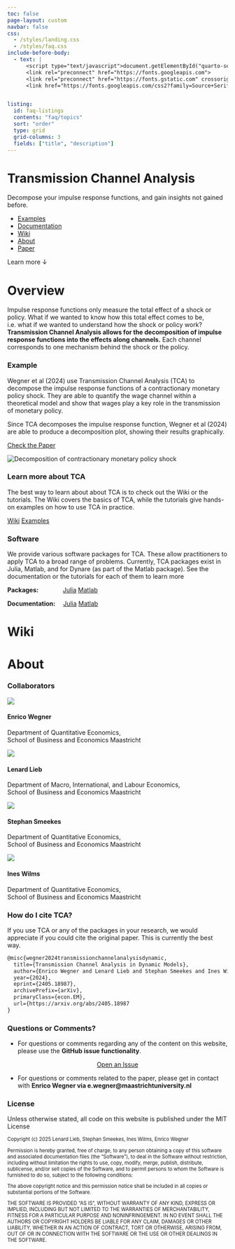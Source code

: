 ```yaml
---
toc: false
page-layout: custom
navbar: false
css: 
  - /styles/landing.css
  - /styles/faq.css
include-before-body:
  - text: |
      <script type="text/javascript">document.getElementById("quarto-search").remove();</script>
      <link rel="preconnect" href="https://fonts.googleapis.com">
      <link rel="preconnect" href="https://fonts.gstatic.com" crossorigin>
      <link href="https://fonts.googleapis.com/css2?family=Source+Serif+4:ital,opsz,wght@0,8..60,200..900;1,8..60,200..900&display=swap" rel="stylesheet">


listing: 
  id: faq-listings
  contents: "faq/topics"
  sort: "order"
  type: grid
  grid-columns: 3
  fields: ["title", "description"]
---
```


<div id="hero">

# Transmission Channel Analysis

Decompose your impulse response functions, and gain insights not gained before. 

<div id="quarto-search">
</div>

<ul id="hero-nav">
<li>[Examples](examples/matlab/dynare/index.qmd)</li>
<li>[Documentation](documentation/julia/index.qmd)</li>
<li>[Wiki](#faq)</li>
<li>[About](#about)</li>
<li id="hero-nav-paper">[Paper](https://arxiv.org/abs/2405.18987)</li>
</ul>

</div>


<div id="learn-more">
<span id="learn-more-text">Learn more</span>
<span id="learn-more-arrow">&darr;</span>
</div>


<!--START OF OVERVIEW-->
<div id="overview">
<div id="overview-box">
<div id="overview-title">
<h1>Overview</h1>
</div>

<div id="overview-col2">
Impulse response functions only measure the total effect of a shock or policy.  What if we wanted to know how this total effect comes to be, i.e. what if we wanted to understand how the shock or policy work? **Transmission Channel Analysis allows for the decomposition of impulse response functions into the effects along channels.** Each channel corresponds to one mechanism behind the shock or the policy. 

<div id="overview-example">
<div id="overview-example-text">
### Example

Wegner et al (2024) use Transmission Channel Analysis (TCA) to decompose the impulse response functions of a contractionary monetary policy shock. They are able to quantify the wage channel within a theoretical model and show that wages play a key role in the transmission of monetary policy. 

Since TCA decomposes the impulse response function, Wegner et al (2024) are able to produce a decomposition plot, showing their results graphically.

<a href="https://arxiv.org/abs/2405.18987" class="overview-btn" style="background-color: var(--bs-orange);">Check the Paper</a>
</div>
<div id="overview-example-figure"><img src="assets/landing-example-fig-alt.png" alt="Decomposition of contractionary monetary policy shock"></div>
</div>
<!--END OF EXAMPLE-->

<!--START OF INFO-->
<div id="overview-info">
<div id="overview-info-learn">
### Learn more about TCA

The best way to learn about about TCA is to check out the Wiki or the tutorials. The Wiki covers the basics of TCA, while the tutorials give hands-on examples on how to use TCA in practice.

<a href="index.qmd#faq" class="overview-btn">Wiki</a>
<a href="./examples/matlab/dynare/index.qmd" class="overview-btn">Examples</a>
</div>

<div id="overview-info-software">
### Software 

We provide various software packages for TCA. These allow practitioners to apply TCA to a broad range of problems. Currently, TCA packages exist in Julia, Matlab, and for Dynare (as part of the Matlab package). See the documentation or the tutorials for each of them to learn more

**Packages:**<span style="margin-right:3.7em"></span>
<a href="https://github.com/enweg/TransmissionChannelAnalysis.jl" class="overview-btn">Julia</a>
<a href="https://github.com/enweg/tca-matlab-toolbox" class="overview-btn">Matlab</a>

**Documentation:** <span style="margin-right:1em"></span>
<a href="/documentation/julia/index.qmd" class="overview-btn">Julia</a>
<a href="/documentation/matlab/index.qmd" class="overview-btn">Matlab</a>

</div>
</div>
<!--END OF INFO-->
</div>
<!--END OF COLUMN 2-->
</div>
</div>
<!--END OF OVERVIEW-->


<!--START OF FAQ-->
<div id="faq">
<div id="faq-box">
<!--START OF FAQ TITLE-->
<div id="faq-title">
<h1>Wiki</h1>
</div>
<!--END OF FAQ TITLE-->

::: {#faq-listings}
:::
</div>
</div>
<!--END OF FAQ-->

<!--START OF ABOUT-->
<div id="about">
<div id="about-box">
<div id="about-title">
<h1>About</h1>
</div>

<!--START OF ABOUT COL 2-->
<div id="about-col2">
<div class="about-col2-left">
<!--START ABOUT COLLABORATORS-->
### Collaborators

<div class="collaborator">
<div class="collaborator-img">
<img src="assets/enrico.jpeg">
</div>
<div class="collaborator-info">
<h4>Enrico Wegner</h4>
<p>Department of Quantitative Economics,  
School of Business and Economics Maastricht</p>
</div>
</div>

<div class="collaborator">
<div class="collaborator-img">
<img src="assets/default-person.png">
</div>
<div class="collaborator-info">
<h4>Lenard Lieb</h4>
<p>Department of Macro, International, and Labour Economics,  
School of Business and Economics Maastricht</p>
</div>
</div>


<div class="collaborator">
<div class="collaborator-img">
<img src="assets/stephan.jpg">
</div>
<div class="collaborator-info">
<h4>Stephan Smeekes</h4>
<p>Department of Quantitative Economics,  
School of Business and Economics Maastricht</p>
</div>
</div>

<div class="collaborator">
<div class="collaborator-img">
<img src="assets/ines.jpeg">
</div>
<div class="collaborator-info">
<h4>Ines Wilms</h4>
<p>Department of Quantitative Economics,  
School of Business and Economics Maastricht</p>
</div>
</div>
<!--END ABOUT COLLABORATORS-->


### How do I cite TCA?

If you use TCA or any of the packages in your research, we would appreciate if you could cite the original paper. This is currently the best way.

::: {#about-how-to-cite}
```.tex
@misc{wegner2024transmissionchannelanalysisdynamic,
  title={Transmission Channel Analysis in Dynamic Models}, 
  author={Enrico Wegner and Lenard Lieb and Stephan Smeekes and Ines Wilms},
  year={2024},
  eprint={2405.18987},
  archivePrefix={arXiv},
  primaryClass={econ.EM},
  url={https://arxiv.org/abs/2405.18987
} 
```
:::

</div>
<div class="about-col2-right">
### Questions or Comments?

- For questions or comments regarding any of the content on this website, please use the **GitHub issue functionality**. 

<a href="https://github.com/enweg/tca-website/issues" class="overview-btn" style="display:block;margin:auto;width:fit-content;">Open an Issue</a>

- For questions or comments related to the paper, please get in contact with **Enrico Wegner via e.wegner@maastrichtuniversity.nl**

### License

Unless otherwise stated, all code on this website is published under the MIT License

<div style="font-size:0.7rem">
Copyright (c) 2025 Lenard Lieb, Stephan Smeekes, Ines Wilms, Enrico Wegner

Permission is hereby granted, free of charge, to any person obtaining a copy
of this software and associated documentation files (the "Software"), to deal
in the Software without restriction, including without limitation the rights
to use, copy, modify, merge, publish, distribute, sublicense, and/or sell
copies of the Software, and to permit persons to whom the Software is
furnished to do so, subject to the following conditions:

The above copyright notice and this permission notice shall be included in all
copies or substantial portions of the Software.

THE SOFTWARE IS PROVIDED "AS IS", WITHOUT WARRANTY OF ANY KIND, EXPRESS OR
IMPLIED, INCLUDING BUT NOT LIMITED TO THE WARRANTIES OF MERCHANTABILITY,
FITNESS FOR A PARTICULAR PURPOSE AND NONINFRINGEMENT. IN NO EVENT SHALL THE
AUTHORS OR COPYRIGHT HOLDERS BE LIABLE FOR ANY CLAIM, DAMAGES OR OTHER
LIABILITY, WHETHER IN AN ACTION OF CONTRACT, TORT OR OTHERWISE, ARISING FROM,
OUT OF OR IN CONNECTION WITH THE SOFTWARE OR THE USE OR OTHER DEALINGS IN THE
SOFTWARE.
</div>

</div>
</div>
<!--END OF ABOUT COL 2-->
</div>
</div>
<!--END OF ABOUT-->
